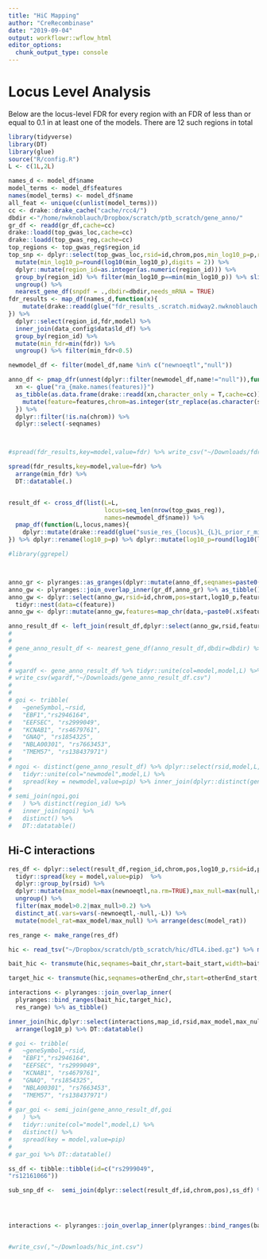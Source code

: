 ```yaml
---
title: "HiC Mapping"
author: "CreRecombinase"
date: "2019-09-04"
output: workflowr::wflow_html
editor_options:
  chunk_output_type: console
---
```



# Locus Level Analysis

Below are the locus-level FDR for every region with an FDR of less than or equal to 0.1 in at least one of the models. There are 12 such regions in total

```r
library(tidyverse)
library(DT)
library(glue)
source("R/config.R")
L <- c(1L,2L)

names_d <- model_df$name
model_terms <- model_df$features
names(model_terms) <- model_df$name
all_feat <- unique(c(unlist(model_terms)))
cc <- drake::drake_cache("cache/rcc4/")
dbdir <-"/home/nwknoblauch/Dropbox/scratch/ptb_scratch/gene_anno/"
gr_df <- readd(gr_df,cache=cc)
drake::loadd(top_gwas_loc,cache=cc)
drake::loadd(top_gwas_reg,cache=cc)
top_regions <- top_gwas_reg$region_id
top_snp <- dplyr::select(top_gwas_loc,rsid=id,chrom,pos,min_log10_p=p,region_id=region_id) %>%
  mutate(min_log10_p=round(log10(min_log10_p),digits = 2)) %>% 
  dplyr::mutate(region_id=as.integer(as.numeric(region_id))) %>%
  group_by(region_id) %>% filter(min_log10_p==min(min_log10_p)) %>% slice(1) %>% 
  ungroup() %>% 
  nearest_gene_df(snpdf = .,dbdir=dbdir,needs_mRNA = TRUE)
fdr_results <- map_df(names_d,function(x){
    mutate(drake::readd(glue("fdr_results_.scratch.midway2.nwknoblauch.ptb_scratch.{x}.txt.gz"),character_only = T,cache=cc),model=x)
}) %>% 
  dplyr::select(region_id,fdr,model) %>% 
  inner_join(data_config$data$ld_df) %>% 
  group_by(region_id) %>% 
  mutate(min_fdr=min(fdr)) %>% 
  ungroup() %>% filter(min_fdr<0.5) 

newmodel_df <- filter(model_df,name %in% c("newnoeqtl","null"))

anno_df <- pmap_dfr(unnest(dplyr::filter(newmodel_df,name!="null")),function(features,name,...){
  xn <- glue("ra_{make.names(features)}")
  as_tibble(as.data.frame(drake::readd(xn,character_only = T,cache=cc))) %>% 
    mutate(feature=features,chrom=as.integer(str_replace(as.character(seqnames),"chr",""))) %>% mutate(model=name)
  }) %>% 
  dplyr::filter(!is.na(chrom)) %>% 
  dplyr::select(-seqnames)



#spread(fdr_results,key=model,value=fdr) %>% write_csv("~/Downloads/fdr_05.csv")

spread(fdr_results,key=model,value=fdr) %>% 
  arrange(min_fdr) %>% 
  DT::datatable(.)


result_df <- cross_df(list(L=L,
                           locus=seq_len(nrow(top_gwas_reg)),
                           names=newmodel_df$name)) %>% 
  pmap_df(function(L,locus,names){
    dplyr::mutate(drake::readd(glue("susie_res_{locus}L_{L}L_prior_r_mix_results_.scratch.midway2.nwknoblauch.ptb_scratch.{names}.txt.gz"),character_only = T,cache=cc)$df,L=L,locus=locus,model=names)
}) %>% dplyr::rename(log10_p=p) %>% dplyr::mutate(log10_p=round(log10(log10_p),3))
```


```r
#library(ggrepel)



anno_gr <- plyranges::as_granges(dplyr::mutate(anno_df,seqnames=paste0("chr",chrom)))
anno_gw <- plyranges::join_overlap_inner(gr_df,anno_gr) %>% as_tibble() %>% dplyr::rename(log10_p=p) %>% dplyr::mutate(log10_p=round(log10(log10_p),3))
anno_gw <- dplyr::select(anno_gw,rsid=id,chrom,pos=start,log10_p,feature) %>% 
  tidyr::nest(data=c(feature))
anno_gw <- dplyr::mutate(anno_gw,features=map_chr(data,~paste0(.x$feature,collapse = ","))) %>% dplyr::select(-data)

anno_result_df <- left_join(result_df,dplyr::select(anno_gw,rsid,features),by=c("id"="rsid")) %>% dplyr::select(region_id,chrom,pos,log10_p,rsid=id,pip,L,model,features) %>% mutate(features=if_else(is.na(features),"",features)) 
# 
# 
# gene_anno_result_df <- nearest_gene_df(anno_result_df,dbdir=dbdir) %>% distinct()
# 
# 
# wgardf <- gene_anno_result_df %>% tidyr::unite(col=model,model,L) %>% tidyr::spread(data=.,key=model,value=pip)
# write_csv(wgardf,"~/Downloads/gene_anno_result_df.csv")
# 
# 
# goi <- tribble(
#   ~geneSymbol,~rsid,
#   "EBF1","rs2946164",
#   "EEFSEC", "rs2999049",
#   "KCNAB1", "rs4679761",
#   "GNAQ", "rs1854325",
#   "NBLA00301", "rs7663453",
#   "TMEM57", "rs138437971")
# 
# ngoi <- distinct(gene_anno_result_df) %>% dplyr::select(rsid,model,L,pip) %>% 
#   tidyr::unite(col="newmodel",model,L) %>%  
#   spread(key = newmodel,value=pip) %>% inner_join(dplyr::distinct(gene_anno_result_df,region_id,chrom,pos,rsid,features,geneSymbol,description,.keep_all=TRUE))
# 
# semi_join(ngoi,goi
#   ) %>% distinct(region_id) %>% 
#   inner_join(ngoi) %>% 
#   distinct() %>% 
#   DT::datatable()
```


## Hi-C interactions

```r

res_df <- dplyr::select(result_df,region_id,chrom,pos,log10_p,rsid=id,pip,L,model,beta,se) %>% 
  tidyr::spread(key = model,value=pip)  %>%  
  dplyr::group_by(rsid) %>% 
  dplyr::mutate(max_model=max(newnoeqtl,na.rm=TRUE),max_null=max(null,na.rm=TRUE)) %>% 
  ungroup() %>% 
  filter(max_model>0.2|max_null>0.2) %>% 
  distinct_at(.vars=vars(-newnoeqtl,-null,-L)) %>% 
  mutate(model_rat=max_model/max_null) %>% arrange(desc(model_rat))

res_range <- make_range(res_df)

hic <- read_tsv("~/Dropbox/scratch/ptb_scratch/hic/dTL4.ibed.gz") %>% mutate(map_id=1:n())

bait_hic <- transmute(hic,seqnames=bait_chr,start=bait_start,width=bait_end-start,N_reads=N_reads,map_id=map_id,target_bait="bait") %>% plyranges::as_granges()

target_hic <- transmute(hic,seqnames=otherEnd_chr,start=otherEnd_start,width=otherEnd_end-start,N_reads=N_reads,map_id=map_id,target_bait="target") %>% plyranges::as_granges()

interactions <- plyranges::join_overlap_inner(
  plyranges::bind_ranges(bait_hic,target_hic),
  res_range) %>% as_tibble()

inner_join(hic,dplyr::select(interactions,map_id,rsid,max_model,max_null,model_rat,target_bait,log10_p)) %>% 
  arrange(log10_p) %>% DT::datatable()

# goi <- tribble(
#   ~geneSymbol,~rsid,
#   "EBF1","rs2946164",
#   "EEFSEC", "rs2999049",
#   "KCNAB1", "rs4679761",
#   "GNAQ", "rs1854325",
#   "NBLA00301", "rs7663453",
#   "TMEM57", "rs138437971")
# 
# gar_goi <- semi_join(gene_anno_result_df,goi
#   ) %>% 
#   tidyr::unite(col="model",model,L) %>% 
#   distinct() %>% 
#   spread(key = model,value=pip)
# 
# gar_goi %>% DT::datatable()
```







```r
ss_df <- tibble::tibble(id=c("rs2999049",
"rs12161066"))

sub_snp_df <-  semi_join(dplyr::select(result_df,id,chrom,pos),ss_df) %>% distinct() %>% transmute(seqnames=paste0("chr",chrom),start=pos,width=1,rsid=id) %>% plyranges::as_granges()




interactions <- plyranges::join_overlap_inner(plyranges::bind_ranges(bait_hic,target_hic),sub_snp_df) %>% as_tibble()


#write_csv(,"~/Downloads/hic_int.csv")



```


<!-- # Gene assignment of top `pip` SNPs -->


<!-- Below is a table with the nearest gene of SNPs with a `pip` $\gt 0.5$ for prior `newnoeqtl` and values of $L$: `r L` (max number of causal loci).  For each model I have taken the maximum `pip` over the values of $L$ (see the table below for each model-$L$ combination) -->


<!-- ```{r,echo=FALSE,message=FALSE,warning=FALSE} -->
<!-- all_pip_df <- dplyr::select(result_df,locusID=region_id,rsid=id,pos,chrom,p,pip,L,model) %>%  -->
<!--   filter(model %in% newmodel_df$name) %>%  -->
<!--   dplyr::group_by(model,rsid) %>%  -->
<!--   filter(pip == max(pip,na.rm = T)) %>%  -->
<!--   rename(max_pip = pip) %>%  -->
<!--   ungroup() %>%  -->
<!--   dplyr::select(-L) %>%  -->
<!--   spread(key=model,value=max_pip) %>% distinct() %>%  -->
<!--   nearest_gene_df(snpdf = .,dbdir=dbdir) %>% distinct() -->

<!-- ``` -->



<!-- ```{r,echo=FALSE,message=FALSE,warning=FALSE} -->
<!-- high_pip_df <- dplyr::select(result_df,locusID=region_id,rsid=id,pos,chrom,p,pip,L,model) %>%  -->
<!--   filter(model %in% newmodel_df$name) %>%  -->
<!--   dplyr::group_by(model,rsid) %>%  -->
<!--   filter(pip == max(pip,na.rm = T)) %>%  -->
<!--   rename(max_pip = pip) %>%  -->
<!--   ungroup() %>%  -->
<!--   dplyr::select(-L) %>%  -->
<!--   spread(key=model,value=max_pip) %>% distinct() %>%  -->
<!--   filter_at(vars(one_of(model_df$name)),any_vars(. > 0.5)) %>%  -->
<!--   nearest_gene_df(snpdf = .,dbdir=dbdir) -->

<!-- high_pip_df %>% mutate(prior_null_ratio=newnoeqtl/null) %>% left_join(anno_gw) %>%  -->
<!--   DT::datatable() -->
<!-- ``` -->




<!-- # Intersection with differential expression -->


<!-- I took the [ctr PL X dec TL](https://mnlab.uchicago.edu/mod/report/tcm/www-rna-seq-pooled/ctr.PL-ctr.TL.ruvseq/index.php) and [ctr PL X dec PL](https://mnlab.uchicago.edu/mod/report/tcm/www-rna-seq-pooled/ctr.TL-dec.TL.ruvseq/index.php) differential expression data and intersected it with the high-pip genes (`pip` $\gt 0.5$).  Below you can see the table of those results. (I filtered genes that did not have a $q$ value of $\let 0.05$ in at least one of the 2 experiments) -->


<!-- ```{r,echo = FALSE,message=FALSE,warning=FALSE} -->
<!-- library(httr) -->
<!-- library(rvest) -->
<!-- library(tidyverse) -->
<!-- user_pass <- yaml::read_yaml("data/ptb_cred.yml") -->
<!-- auth <- authenticate(user_pass$user, user_pass$pass,type = "digest") -->
<!-- diff_exp <- "https://mnlab.uchicago.edu/mod/rna-seq/E25-decidualization.14days/www-rna-seq-pooled-TL/" -->
<!-- exp_cmp <- c("ctr.PL-dec.PL", -->
<!--              "ctr.TL-dec.TL") -->

<!-- exp_df_f <- function(x){ -->
<!--   de_url <- glue("https://mnlab.uchicago.edu/mod/report/tcm/www-rna-seq-pooled/{x}.ruvseq/data/de.txt.zip") -->
<!--   de_df <- content(httr::GET(de_url,auth),"raw") -->
<!--   writeBin(de_df,"tmp.txt.gz") -->
<!--   read_tsv(unzip("tmp.txt.gz")) %>%  -->
<!--     rename(geneSymbol=gene) %>% dplyr::select(-ends_with("_TPM")) %>%  -->
<!--     mutate(treatment=x) -->
<!-- } -->
<!-- exp_df <- map_df(exp_cmp,exp_df_f) -->
<!-- # inp -->
<!-- # parse_expd <- function(x){ -->
<!-- #   pth <- url_parse(x)$path -->
<!-- #   over_under <- fs::path_file(fs::path_ext_remove(pth)) -->
<!-- #   trt <- stringr::str_replace(fs::path_split(pth)[[1]][6],"deseq2.(.+)X(.+).ruvseq","\\1_\\2") -->
<!-- #   read_tsv(content(httr::GET(x,auth),encoding = "UTF-8"),col_names="geneSymbol") %>% mutate(treatment=trt,over_under=over_under) -->
<!-- # } -->
<!-- #  -->
<!-- # diff_over <- content(httr::GET(diff_exp,auth),as = "parsed",encoding = "UTF-8") %>%  -->
<!-- #   html_node("table") %>%  -->
<!-- #   html_nodes(xpath = "//a[contains(@href,'genes.over.txt')]") %>%  -->
<!-- #   html_attr("href") %>%  -->
<!-- #   paste0(diff_exp,.) -->
<!-- #  -->
<!-- #  -->
<!-- # diff_under <- content(httr::GET(diff_exp,auth),as = "parsed",encoding = "UTF-8") %>%  -->
<!-- #   html_node("table") %>%  -->
<!-- #   html_nodes(xpath = "//a[contains(@href,'genes.under.txt')]") %>%  -->
<!-- #   html_attr("href") %>%  -->
<!-- #   paste0(diff_exp,.) -->


<!-- # alldiff_df <- map_df(c(diff_over, -->
<!-- #          diff_under),parse_expd) -->

<!-- exp_pip_df <- inner_join(exp_df,all_pip_df) -->

<!-- ``` -->


<!-- ```{r,echo=FALSE} -->
<!-- exp_pip_df %>%   -->
<!--   filter(best_pip>0.5,padj<0.05) %>%  -->
<!--   dplyr::select(-one_of(model_df$name)) %>%  -->
<!--   arrange(desc(best_pip)) %>%  -->
<!--   DT::datatable() -->
<!-- ``` -->




<!-- ## Assignment of top p-value SNPs -->

<!-- Below is a dataframe with the top SNP at every locus, and the gene that is nearest to the top SNP.  for each SNP I've included the `torus` locus discovery fdr from several models (`r model_df$name`). -->
<!-- ```{r,echo=FALSE,message=FALSE,warning=FALSE} -->
<!--  fdr_table%>% DT::datatable() -->
<!-- ``` -->




